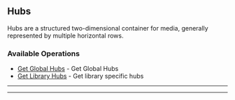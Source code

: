 
## Hubs
Hubs are a structured two\-dimensional container for media, generally represented by multiple horizontal rows.


### Available Operations

* [Get Global Hubs](/curl/hubs/get_global_hubs) - Get Global Hubs
* [Get Library Hubs](/curl/hubs/get_library_hubs) - Get library specific hubs

---
<GetGlobalHubs />

---
<GetLibraryHubs />
